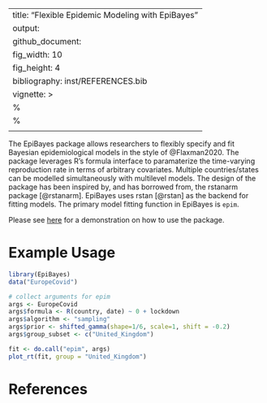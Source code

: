 
---
title: "Flexible Epidemic Modeling with EpiBayes"
output: 
  github_document:
    fig_width: 10
    fig_height: 4
bibliography: inst/REFERENCES.bib
vignette: >
  %\VignetteIndexEntry{README}
  %\VignetteEngine{knitr::rmarkdown}
  \usepackage[utf8]{inputenc}
---

The EpiBayes package allows researchers to flexibly 
specify and fit Bayesian epidemiological models in the style of 
@Flaxman2020. The package leverages R's formula interface to paramaterize the time-varying reproduction rate 
in terms of arbitrary covariates. Multiple countries/states can be modelled simultaneously with 
multilevel models. The design of the package has been inspired by, and has borrowed from, the rstanarm
package [@rstanarm]. EpiBayes uses rstan [@rstan] as the backend for fitting models.
The primary model fitting function in EpiBayes is `epim`.

Please see [here](/vignettes/introduction.md) for a demonstration on how to use the package. 

# Example Usage

```r
library(EpiBayes)
data("EuropeCovid")

# collect arguments for epim
args <- EuropeCovid
args$formula <- R(country, date) ~ 0 + lockdown
args$algorithm <- "sampling"
args$prior <- shifted_gamma(shape=1/6, scale=1, shift = -0.2)
args$group_subset <- c("United_Kingdom")

fit <- do.call("epim", args)
plot_rt(fit, group = "United_Kingdom")
```

# References
